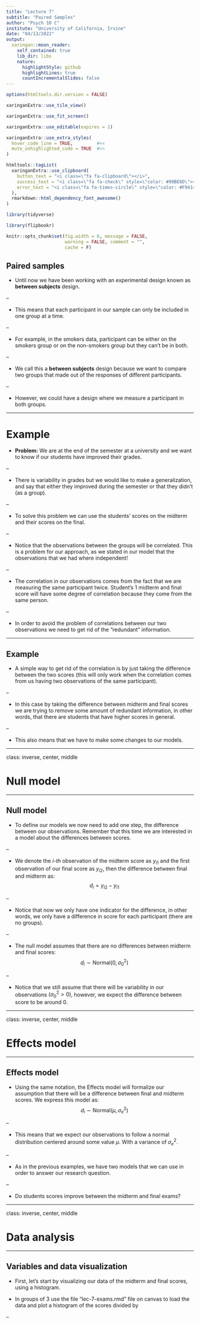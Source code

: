 ```yaml
---
title: "Lecture 7"
subtitle: "Paired Samples"
author: "Psych 10 C"
institute: "University of California, Irvine"
date: "04/13/2022"
output:
  xaringan::moon_reader:
    self_contained: true
    lib_dir: libs
    nature:
      highlightStyle: github
      highlightLines: true
      countIncrementalSlides: false
---
```


```r
options(htmltools.dir.version = FALSE)
```

```r
xaringanExtra::use_tile_view()

xaringanExtra::use_fit_screen()

xaringanExtra::use_editable(expires = 1)

xaringanExtra::use_extra_styles(
  hover_code_line = TRUE,         #<<
  mute_unhighlighted_code = TRUE  #<<
)

htmltools::tagList(
  xaringanExtra::use_clipboard(
    button_text = "<i class=\"fa fa-clipboard\"></i>",
    success_text = "<i class=\"fa fa-check\" style=\"color: #90BE6D\"></i>",
    error_text = "<i class=\"fa fa-times-circle\" style=\"color: #F94144\"></i>"
  ),
  rmarkdown::html_dependency_font_awesome()
)
```

```r
library(tidyverse)

library(flipbookr)

knitr::opts_chunk$set(fig.width = 6, message = FALSE, 
                      warning = FALSE, comment = "", 
                      cache = F)
```

## Paired samples

- Until now we have been working with an experimental design known as
**between subjects** design.

--

- This means that each participant in our sample can only be included in one 
group at a time.

--

- For example, in the smokers data, participant can be either on the smokers 
group or on the non-smokers group but they can't be in both.

--

- We call this a **between subjects** design because we want to compare two 
groups that made out of the responses of different participants.

--

- However, we could have a design where we measure a participant in both groups. 

---

# Example

- **Problem:** We are at the end of the semester at a university and we want to
know if our students have improved their grades. 

--

- There is variability in grades but we would like to make a generalization, and
say that either they improved during the semester or that they didn't 
(as a group).

--

- To solve this problem we can use the students' scores on the midterm and their
scores on the final.

--

- Notice that the observations between the groups will be correlated. 
This is a problem for our approach, as we stated in our model that the 
observations that we had where independent!

--

- The correlation in our observations comes from the fact that we are measuring
the same participant twice. Student's 1 midterm and final score will have some
degree of correlation because they come from the same person.

--

- In order to avoid the problem of correlations between our two observations we
need to get rid of the "redundant" information.

---

## Example

- A simple way to get rid of the correlation is by just taking the difference 
between the two scores (this will only work when the correlation comes from 
us having two observations of the same participant).

--

- In this case by taking the difference between midterm and final scores we are 
trying to remove some amount of redundant information, in other words, that there
are students that have higher scores in general. 

--

- This also means that we have to make some changes to our models. 

---

class: inverse, center, middle

# Null model

---

## Null model

- To define our models we now need to add one step, the difference between 
our observations. Remember that this time we are interested in a model about 
the differences between scores.

--

- We denote the *i-th* observation of the midterm score as $y_{i1}$ and the 
first observation of our final score as $y_{i2}$, then the difference between
final and midterm as: $$d_{i} = y_{i2} - y_{i1}$$

--

- Notice that now we only have one indicator for the difference, in other words, 
we only have a difference in score for each participant (there are no groups).

--

- The null model assumes that there are no differences between midterm and 
final scores: $$d_i \sim \text{Normal}(0,\sigma_0^2)$$

--

- Notice that we still assume that there will be variability in our 
observations $(\sigma_0^2 > 0)$, however, we expect the difference between score
to be around $0$.

---

class: inverse, center, middle

# Effects model

---

## Effects model

- Using the same notation, the Effects model will formalize our assumption that
there will be a difference between final and midterm scores. We express this 
model as: $$d_i \sim \text{Normal}(\mu,\sigma_e^2)$$

--

- This means that we expect our observations to follow a normal distribution
centered around some value $\mu$. With a variance of $\sigma_e^2$.

--

- As in the previous examples, we have two models that we can use in order to 
answer our research question.

--

- Do students scores improve between the midterm and final exams?

---

class: inverse, center, middle

# Data analysis

---

## Variables and data visualization

- First, let's start by visualizing our data of the midterm and final scores,
using a histogram.

- In groups of 3 use the file "lec-7-exams.rmd" file on canvas to load the 
data and plot a histogram of the scores divided by 

--

